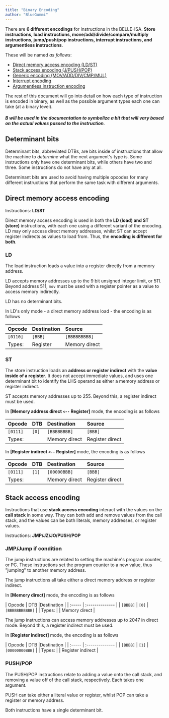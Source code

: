 ```yaml
---
title: "Binary Encoding"
author: "BlueGummi"
---
```


There are **6 different encodings** for instructions in the BELLE-ISA. **Store instructions, load instructions, move/add/divide/compare/multiply instructions, jump/push/pop instructions, interrupt instructions, and argumentless instructions**.

These will be named *as follows*:
- [Direct memory access encoding (LD/ST)](#direct-memory-address-encoding)
- [Stack access encoding (J/PUSH/POP)](#stack-access-encoding)
- [Generic encoding (MOV/ADD/DIV/CMP/MUL)](#generic-encoding)
- [Interrupt encoding](#interrupt-encoding)
- [Argumentless instruction encoding](#argumentless-encoding)

The rest of this document will go into detail on how each type of instruction is encoded in binary, as well as the possible argument types each one can take (at a binary level).

##### B will be used in the documentation to symbolize a bit that will vary based on the actual values passed to the instruction.

## Determinant bits

Determinant bits, abbreviated DTBs, are bits inside of instructions that allow the machine to *determine* what the next argument's type is. Some instructions only have one determinant bits, while others have two and three. Some instructions do not have any at all.

Determinant bits are used to avoid having multiple opcodes for many different instructions that perform the same task with different arguments.

## Direct memory access encoding

Instructions: **LD/ST**

Direct memory access encoding is used in both the **LD (load) and ST (store)** instructions, with each one using a different variant of the encoding. LD may only access direct memory addresses, whilst ST can accept register indirects as values to load from. Thus, the **encoding is different for both**.

### LD

The load instruction loads a value into a register directly from a memory address. 

LD accepts memory addresses up to the 9 bit unsigned integer limit, or 511. Beyond address 511, `mov` must be used with a register pointer as a value to access memory indirectly. 

LD has no determinant bits.

In LD's only mode - a direct memory address load - the encoding is as follows

| Opcode | Destination | Source |
| :----- | :---------- | :----- |
| `[0110]` | `[BBB]` | `[BBBBBBBBB]` |
| Types: | Register | Memory direct |

### ST

The store instruction loads an **address or register indirect** with the **value inside of a register**. It does not accept immediate values, and uses one determinant bit to identify the LHS operand as either a memory address or register indirect.

ST accepts memory addresses up to 255. Beyond this, a register indirect must be used.

In **[Memory address direct `<--` Register]** mode, the encoding is as follows

| Opcode | DTB | Destination | Source |
| :----- | :-- |:---------- | :----- |
| `[0111]`| `[0]` | `[BBBBBBBB]` | `[BBB]` |
| Types: |  | Memory direct | Register direct |


In **[Register indirect `<--` Register]** mode, the encoding is as follows

| Opcode | DTB |Destination | Source |
| :----- | :-------------- |:---------- | :----- |
| `[0111]` | `[1]` | `[00000BBB]` | `[BBB]` |
| Types: | | Memory direct | Register direct |


## Stack access encoding

Instructions that use **stack access encoding** interact with the values on the **call stack** in some way. They can both add and remove values from the call stack, and the values can be both literals, memory addresses, or register values.

Instructions: **JMP/JZ/JO/PUSH/POP**

### JMP/Jump if condition

The jump instructions are related to setting the machine's program counter, or PC. These instructions set the program counter to a new value, thus "jumping" to another memory address.

The jump instructions all take either a direct memory address or register indirect.

In **[Memory direct]** mode, the encoding is as follows

| Opcode | DTB |Destination |
| :----- | :-------------- |
| `[BBBB]` | `[0]` | `[BBBBBBBBBBB]` |
| Types: | | Memory direct |

The jump instructions can access memory addresses up to 2047 in direct mode. Beyond this, a register indirect must be used.

In **[Register indirect]** mode, the encoding is as follows

| Opcode | DTB |Destination |
| :----- | :-------------- |
| `[BBBB]` | `[1]` | `[00000000BBB]` |
| Types: | | Register indirect |


### PUSH/POP

The PUSH/POP instructions relate to adding a value onto the call stack, and removing a value off of the call stack, respectively. Each takes one argument.

PUSH can take either a literal value or register, whilst POP can take a register or memory address.

Both instructions have a single determinant bit.


